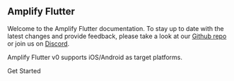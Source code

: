 ## Amplify Flutter

Welcome to the Amplify Flutter documentation. To stay up to date with the latest changes and provide feedback, please take a look at our [Github repo](https://github.com/aws-amplify/amplify-flutter) or join us on [Discord](https://discord.gg/jWVbPfC).

 Amplify Flutter v0 supports iOS/Android as target platforms.

<InternalLinkButton href="/gen1/flutter/prev/start/project-setup/prerequisites/">
  <span slot="text">Get Started</span>
</InternalLinkButton>
